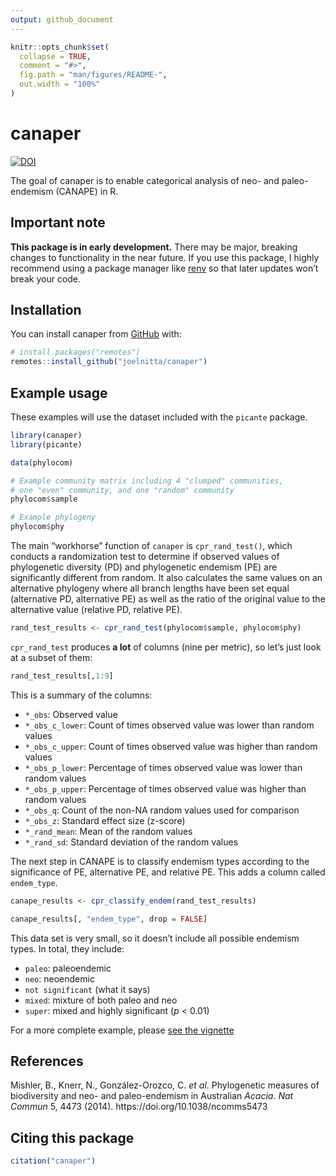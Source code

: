 ```yaml
---
output: github_document
---
```


<!-- README.md is generated from README.Rmd. Please edit that file -->

<!-- You'll still need to render `README.Rmd` regularly, to keep `README.md` up-to-date. `devtools::build_readme()` is handy for this. You could also use GitHub Actions to re-render `README.Rmd` every time you push. An example workflow can be found here: <https://github.com/r-lib/actions/tree/master/examples>. -->

```r
knitr::opts_chunk$set(
  collapse = TRUE,
  comment = "#>",
  fig.path = "man/figures/README-",
  out.width = "100%"
)
```

# canaper

<!-- badges: start -->
[![DOI](https://zenodo.org/badge/DOI/10.5281/zenodo.5094033.svg)](https://doi.org/10.5281/zenodo.5094033)
<!-- badges: end -->

The goal of canaper is to enable categorical analysis of neo- and paleo-endemism (CANAPE) in R.

## Important note

**This package is in early development.** There may be major, breaking changes to functionality in the near future. If you use this package, I highly recommend using a package manager like [renv](https://rstudio.github.io/renv/articles/renv.html) so that later updates won't break your code.

## Installation

You can install canaper from [GitHub](https://github.com/) with:

``` r
# install.packages("remotes")
remotes::install_github("joelnitta/canaper")
```

## Example usage

These examples will use the dataset included with the `picante` package.

```r
library(canaper)
library(picante)

data(phylocom)

# Example community matrix including 4 "clumped" communities, 
# one "even" community, and one "random" community
phylocom$sample

# Example phylogeny
phylocom$phy
```

The main "workhorse" function of `canaper` is `cpr_rand_test()`, which conducts a randomization test to determine if observed values of phylogenetic diversity (PD) and phylogenetic endemism (PE) are significantly different from random. It also calculates the same values on an alternative phylogeny where all branch lengths have been set equal (alternative PD, alternative PE) as well as the ratio of the original value to the alternative value (relative PD, relative PE).

```r
rand_test_results <- cpr_rand_test(phylocom$sample, phylocom$phy)
```

`cpr_rand_test` produces **a lot** of columns (nine per metric), so let's just look at a subset of them:

```r
rand_test_results[,1:9]
```

This is a summary of the columns:

* `*_obs`: Observed value
* `*_obs_c_lower`: Count of times observed value was lower than random values
* `*_obs_c_upper`: Count of times observed value was higher than random values
* `*_obs_p_lower`: Percentage of times observed value was lower than random values
* `*_obs_p_upper`: Percentage of times observed value was higher than random values
* `*_obs_q`: Count of the non-NA random values used for comparison
* `*_obs_z`: Standard effect size (z-score)
* `*_rand_mean`: Mean of the random values
* `*_rand_sd`: Standard deviation of the random values

The next step in CANAPE is to classify endemism types according to the significance of PE, alternative PE, and relative PE. This adds a column called `endem_type`.

```r
canape_results <- cpr_classify_endem(rand_test_results)

canape_results[, "endem_type", drop = FALSE]
```

This data set is very small, so it doesn't include all possible endemism types. In total, they include:

* `paleo`: paleoendemic
* `neo`: neoendemic
* `not significant` (what it says)
* `mixed`: mixture of both paleo and neo
* `super`: mixed and highly significant (*p* < 0.01)

For a more complete example, please [see the vignette](https://joelnitta.github.io/canaper/articles/canape.html)

## References

Mishler, B., Knerr, N., González-Orozco, C. *et al*. Phylogenetic measures of biodiversity and neo- and paleo-endemism in Australian *Acacia*. *Nat Commun* 5, 4473 (2014). https://doi.org/10.1038/ncomms5473

## Citing this package

```r
citation("canaper")
```

